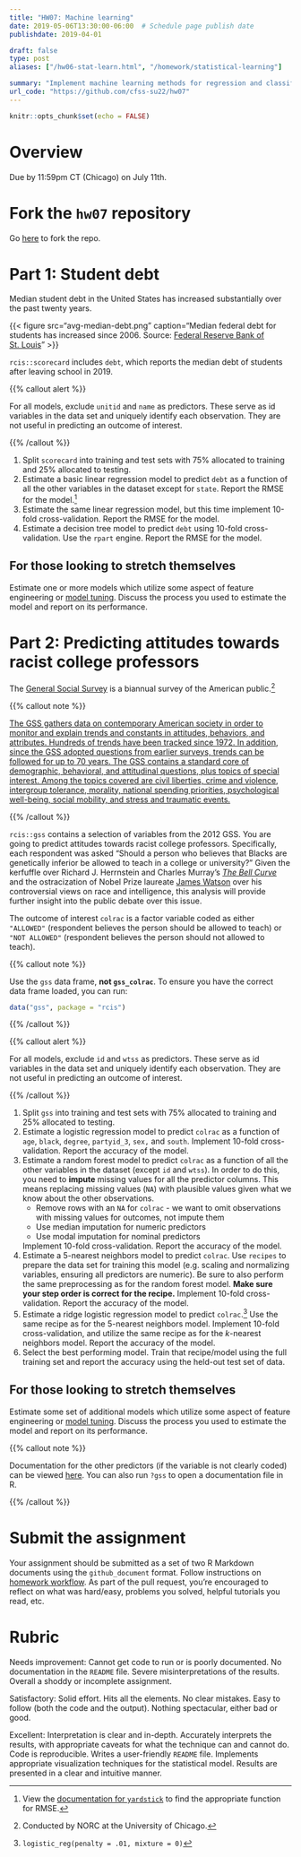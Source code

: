 ```yaml
---
title: "HW07: Machine learning"
date: 2019-05-06T13:30:00-06:00  # Schedule page publish date
publishdate: 2019-04-01

draft: false
type: post
aliases: ["/hw06-stat-learn.html", "/homework/statistical-learning"]

summary: "Implement machine learning methods for regression and classification."
url_code: "https://github.com/cfss-su22/hw07"
---
```


```r
knitr::opts_chunk$set(echo = FALSE)
```

# Overview

Due by 11:59pm CT (Chicago) on July 11th.

# Fork the `hw07` repository

Go [here](https://github.com/cfss-su22/hw07) to fork the repo.

# Part 1: Student debt

Median student debt in the United States has increased substantially over the past twenty years.

{{< figure src="avg-median-debt.png" caption="Median federal debt for students has increased since 2006. Source: <a href='https://www.stlouisfed.org/on-the-economy/2020/january/rising-student-debt-great-recession'>Federal Reserve Bank of St. Louis</a>" >}}

`rcis::scorecard` includes `debt`, which reports the median debt of students after leaving school in 2019.

{{% callout alert %}}

For all models, exclude `unitid` and `name` as predictors. These serve as id variables in the data set and uniquely identify each observation. They are not useful in predicting an outcome of interest.

{{% /callout %}}

1. Split `scorecard` into training and test sets with 75% allocated to training and 25% allocated to testing.
1. Estimate a basic linear regression model to predict `debt` as a function of all the other variables in the dataset except for `state`. Report the RMSE for the model.^[View the [documentation for `yardstick`](https://yardstick.tidymodels.org/reference/index.html#section-regression-metrics) to find the appropriate function for RMSE.]
1. Estimate the same linear regression model, but this time implement 10-fold cross-validation. Report the RMSE for the model.
1. Estimate a decision tree model to predict `debt` using 10-fold cross-validation. Use the `rpart` engine. Report the RMSE for the model.

## For those looking to stretch themselves

Estimate one or more models which utilize some aspect of feature engineering or [model tuning](/notes/tune-models/). Discuss the process you used to estimate the model and report on its performance.

# Part 2: Predicting attitudes towards racist college professors

The [General Social Survey](http://gss.norc.org/) is a biannual survey of the American public.^[Conducted by NORC at the University of Chicago.]

{{% callout note %}}

[The GSS gathers data on contemporary American society in order to monitor and explain trends and constants in attitudes, behaviors, and attributes. Hundreds of trends have been tracked since 1972. In addition, since the GSS adopted questions from earlier surveys, trends can be followed for up to 70 years. The GSS contains a standard core of demographic, behavioral, and attitudinal questions, plus topics of special interest. Among the topics covered are civil liberties, crime and violence, intergroup tolerance, morality, national spending priorities, psychological well-being, social mobility, and stress and traumatic events.](http://gss.norc.org/About-The-GSS)

{{% /callout %}}

`rcis::gss` contains a selection of variables from the 2012 GSS. You are going to predict attitudes towards racist college professors. Specifically, each respondent was asked "Should a person who believes that Blacks are genetically inferior be allowed to teach in a college or university?" Given the kerfuffle over Richard J. Herrnstein and Charles Murray's [*The Bell Curve*](https://en.wikipedia.org/wiki/The_Bell_Curve) and the ostracization of Nobel Prize laureate [James Watson](https://en.wikipedia.org/wiki/James_Watson) over his controversial views on race and intelligence, this analysis will provide further insight into the public debate over this issue.

The outcome of interest `colrac` is a factor variable coded as either `"ALLOWED"` (respondent believes the person should be allowed to teach) or `"NOT ALLOWED"` (respondent believes the person should not allowed to teach).

{{% callout note %}}

Use the `gss` data frame, **not `gss_colrac`**. To ensure you have the correct data frame loaded, you can run:

```r
data("gss", package = "rcis")
```

{{% /callout %}}

{{% callout alert %}}

For all models, exclude `id` and `wtss` as predictors. These serve as id variables in the data set and uniquely identify each observation. They are not useful in predicting an outcome of interest.

{{% /callout %}}

1. Split `gss` into training and test sets with 75% allocated to training and 25% allocated to testing.
1. Estimate a logistic regression model to predict `colrac` as a function of `age`, `black`, `degree`, `partyid_3`, `sex,` and `south`. Implement 10-fold cross-validation. Report the accuracy of the model.
1. Estimate a random forest model to predict `colrac` as a function of all the other variables in the dataset (except `id` and `wtss`). In order to do this, you need to **impute** missing values for all the predictor columns. This means replacing missing values (`NA`) with plausible values given what we know about the other observations.
    - Remove rows with an `NA` for `colrac` - we want to omit observations with missing values for outcomes, not impute them
    - Use median imputation for numeric predictors
    - Use modal imputation for nominal predictors
    
    Implement 10-fold cross-validation. Report the accuracy of the model.
1. Estimate a $5$-nearest neighbors model to predict `colrac`. Use `recipes` to prepare the data set for training this model (e.g. scaling and normalizing variables, ensuring all predictors are numeric). Be sure to also perform the same preprocessing as for the random forest model. **Make sure your step order is correct for the recipe.** Implement 10-fold cross-validation. Report the accuracy of the model.
1. Estimate a ridge logistic regression model to predict `colrac`.^[`logistic_reg(penalty = .01, mixture = 0)`] Use the same recipe as for the $5$-nearest neighbors model. Implement 10-fold cross-validation, and utilize the same recipe as for the $k$-nearest neighbors model. Report the accuracy of the model.
1. Select the best performing model. Train that recipe/model using the full training set and report the accuracy using the held-out test set of data.

## For those looking to stretch themselves

Estimate some set of additional models which utilize some aspect of feature engineering or [model tuning](/notes/tune-models/). Discuss the process you used to estimate the model and report on its performance.

{{% callout note %}}

Documentation for the other predictors (if the variable is not clearly coded) can be viewed [here](https://gssdataexplorer.norc.org/variables/vfilter). You can also run `?gss` to open a documentation file in R.

{{% /callout %}}

# Submit the assignment

Your assignment should be submitted as a set of two R Markdown documents using the `github_document` format. Follow instructions on [homework workflow](/faq/homework-guidelines/#homework-workflow). As part of the pull request, you're encouraged to reflect on what was hard/easy, problems you solved, helpful tutorials you read, etc.

# Rubric

Needs improvement: Cannot get code to run or is poorly documented. No documentation in the `README` file. Severe misinterpretations of the results. Overall a shoddy or incomplete assignment.

Satisfactory: Solid effort. Hits all the elements. No clear mistakes. Easy to follow (both the code and the output). Nothing spectacular, either bad or good.

Excellent: Interpretation is clear and in-depth. Accurately interprets the results, with appropriate caveats for what the technique can and cannot do. Code is reproducible. Writes a user-friendly `README` file. Implements appropriate visualization techniques for the statistical model. Results are presented in a clear and intuitive manner.

